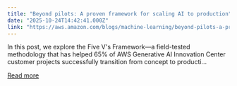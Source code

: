 ```yaml
---
title: "Beyond pilots: A proven framework for scaling AI to production"
date: "2025-10-24T14:42:41.000Z"
link: "https://aws.amazon.com/blogs/machine-learning/beyond-pilots-a-proven-framework-for-scaling-ai-to-production/"
---
```


In this post, we explore the Five V's Framework—a field-tested methodology that has helped 65% of AWS Generative AI Innovation Center customer projects successfully transition from concept to producti...

[Read more](https://aws.amazon.com/blogs/machine-learning/beyond-pilots-a-proven-framework-for-scaling-ai-to-production/)

